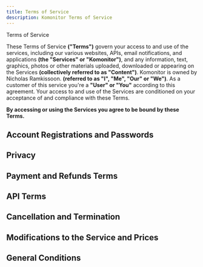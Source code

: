 ```yaml
---
title: Terms of Service
description: Komonitor Terms of Service
---
```


<Heading textAlign="center" fontSize="6xl" fontWeight="extrabold" mb="1em">
  Terms of Service
</Heading>

These Terms of Service **("Terms")** govern your access to and use of the services,
including our various websites, APIs, email notifications, and applications **(the "Services" or "Komonitor")**,
and any information, text, graphics, photos or other materials uploaded, downloaded or appearing on the Services
**(collectively referred to as "Content")**. Komonitor is owned by Nicholas Ramkissoon.
**(referred to as "I", "Me", "Our" or "We")**. As a customer of this service you're a **"User" or "You"** according to this agreement.
Your access to and use of the Services are conditioned on your acceptance of and compliance with these Terms.

**By accessing or using the Services you agree to be bound by these Terms.**

## Account Registrations and Passwords

## Privacy

## Payment and Refunds Terms

## API Terms

## Cancellation and Termination

## Modifications to the Service and Prices

## General Conditions
